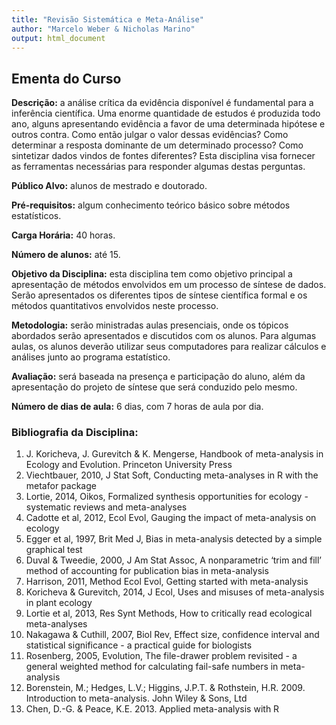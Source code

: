 ```yaml
---
title: "Revisão Sistemática e Meta-Análise"
author: "Marcelo Weber & Nicholas Marino"
output: html_document
---
```


## Ementa do Curso  
  
__Descrição:__ a análise crítica da evidência disponível é fundamental para a inferência científica. Uma enorme quantidade de estudos é produzida todo ano, alguns apresentando evidência a favor de uma determinada hipótese e outros contra. Como então julgar o valor dessas evidências? Como determinar a resposta dominante de um determinado processo? Como sintetizar dados vindos de fontes diferentes? Esta disciplina visa fornecer as ferramentas necessárias para responder algumas destas perguntas.  
  
__Público Alvo:__ alunos de mestrado e doutorado.  
  
__Pré-requisitos:__ algum conhecimento teórico básico sobre métodos estatísticos.  
  
__Carga Horária:__ 40 horas.  
  
__Número de alunos:__ até 15.  
  
__Objetivo da Disciplina:__ esta disciplina tem como objetivo principal a apresentação de métodos envolvidos em um processo de síntese de dados. Serão apresentados os diferentes tipos de síntese científica formal e os métodos quantitativos envolvidos neste processo.  
  
__Metodologia:__ serão ministradas aulas presenciais, onde os tópicos abordados serão apresentados e discutidos com os alunos. Para algumas aulas, os alunos deverão utilizar seus computadores para realizar cálculos e análises junto ao programa estatístico.  
  
__Avaliação:__ será baseada na presença e participação do aluno, além da apresentação do projeto de síntese que será conduzido pelo mesmo.  
  
__Número de dias de aula:__ 6 dias, com 7 horas de aula por dia.  
  

### Bibliografia da Disciplina:  
  
1. J. Koricheva, J. Gurevitch & K. Mengerse, Handbook of meta-analysis in Ecology and Evolution. Princeton University Press
2. Viechtbauer, 2010, J Stat Soft, Conducting meta-analyses in R with the metafor package
3. Lortie, 2014, Oikos, Formalized synthesis opportunities for ecology - systematic reviews and meta-analyses
4. Cadotte et al, 2012, Ecol Evol, Gauging the impact of meta-analysis on ecology
5. Egger et al, 1997, Brit Med J, Bias in meta-analysis detected by a simple graphical test
6. Duval & Tweedie, 2000, J Am Stat Assoc, A nonparametric 'trim and fill' method of accounting for publication bias in meta-analysis
7. Harrison, 2011, Method Ecol Evol, Getting started with meta-analysis
8. Koricheva & Gurevitch, 2014, J Ecol, Uses and misuses of meta-analysis in plant ecology
9. Lortie et al, 2013, Res Synt Methods, How to critically read ecological meta-analyses
10. Nakagawa & Cuthill, 2007, Biol Rev, Effect size, confidence interval and statistical significance - a practical guide for biologists
11. Rosenberg, 2005, Evolution, The file-drawer problem revisited - a general weighted method for calculating fail-safe numbers in meta-analysis
12. Borenstein, M.; Hedges, L.V.; Higgins, J.P.T. & Rothstein, H.R. 2009. Introduction to meta-analysis. John Wiley & Sons, Ltd
13. Chen, D.-G. & Peace, K.E. 2013. Applied meta-analysis with R